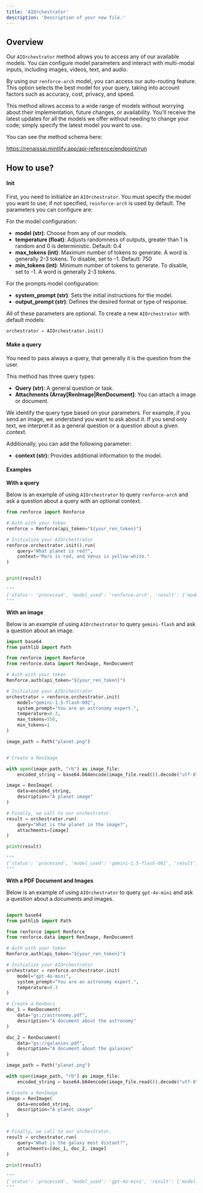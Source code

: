 ```yaml
---
title: 'AIOrchestrator'
description: 'Description of your new file.'
---
```


## Overview

Our `AIOrchestrator` method allows you to access any of our available models. You can configure model parameters and interact with multi-modal inputs, including images, videos, text, and audio.

By using our `renforce-arch` model, you can access our auto-routing feature. This option selects the best model for your query, taking into account factors such as accuracy, cost, privacy, and speed.

This method allows access to a wide range of models without worrying about their implementation, future changes, or availability. You'll receive the latest updates for all the models we offer without needing to change your code; simply specify the latest model you want to use.

You can see the method schema here:

https://renaissai.mintlify.app/api-reference/endpoint/run

## How to use?

#### Init

First, you need to initialize an `AIOrchestrator`. You must specify the model you want to use; if not specified, `reinforce-arch` is used by default. The parameters you can configure are:

For the model configuration:
- **model (str)**: Choose from any of our models.
- **temperature (float)**: Adjusts randomness of outputs, greater than 1 is random and 0 is deterministic. Default: 0.4
- **max_tokens (int)**: Maximum number of tokens to generate. A word is generally 2-3 tokens. To disable, set to -1. Default: 750
- **min_tokens (int)**: Minimum number of tokens to generate. To disable, set to -1. A word is generally 2-3 tokens.

For the prompts model configuration:
- **system_prompt (str)**: Sets the initial instructions for the model.
- **output_prompt (str)**: Defines the desired format or type of response.

All of these parameters are optional. To create a new `AIOrchestrator` with default models:

``` python
orchestrator = AIOrchestrator.init()
```

#### Make a query

You need to pass always a query, that generally it is the question from the user.

This method has three query types:
- **Query (str)**: A general question or task.
- **Attachments (Array[RenImage|RenDocument]**: You can attach a image or document.

We identify the query type based on your parameters. For example, if you send an image, we understand you want to ask about it. If you send only text, we interpret it as a general question or a question about a given context.

Additionally, you can add the following parameter:
- **context (str):** Provides additional information to the model.

#### Examples

**With a query**

Below is an example of using `AIOrchestrator` to query `renforce-arch` and ask a question about a query with an optional context.

```python
from renforce import Renforce

# Auth with your token
renforce = Renforce(api_token="${your_ren_token}")

# Initialize your AIOrchestrator
renforce.orchestrator.init().run(
	query="What planet is red?",
	context="Mars is red, and Venus is yellow-white."
)


print(result)

"""
{'status': 'processed', 'model_used': 'renforce-arch', 'result': {'model_answer': 'Mars\n', 'in_tokens': 50, 'out_tokens': 2}}
"""
```

**With an image**

Below is an example of using `AIOrchestrator` to query `gemini-flash` and ask a question about an image.

``` python
import base64
from pathlib import Path

from renforce import Renforce
from renforce.data import RenImage, RenDocument

# Auth with your token
Renforce.auth(api_token="${your_ren_token}")

# Initialize your AIOrchestrator
orchestrator = renforce.orchestrator.init(
	model="gemini-1.5-flash-002",
	system_prompt="You are an astronomy expert.",
	temperature=0.3,
	max_tokens=550,
	min_tokens=1
)

image_path = Path("planet.png")


# Create a RenImage

with open(image_path, "rb") as image_file:
    encoded_string = base64.b64encode(image_file.read()).decode("utf-8")

image = RenImage(
	data=encoded_string,
	description="A planet image"
)

# Finally, we call to our orchestrator.
result = orchestrator.run(
	query="What is the planet in the image?",
	attachments=[image]
)

print(result)

"""
{'status': 'processed', 'model_used': 'gemini-1.5-flash-002', 'result': {'model_answer': 'Jupiter\n', 'in_tokens': 300, 'out_tokens': 2}}
"""

```

**With a PDF Document and Images**

Below is an example of using `AIOrchestrator` to query `gpt-4o-mini` and ask a question about a documents and images.

``` python

import base64
from pathlib import Path

from renforce import Renforce
from renforce.data import RenImage, RenDocument

# Auth with your token
Renforce.auth(api_token="${your_ren_token}")

# Initialize your AIOrchestrator
orchestrator = renforce.orchestrator.init(
	model="gpt-4o-mini",
	system_prompt="You are an astronomy expert.",
	temperature=0.3
)

# Create a RenDocs
doc_1 = RenDocument(
	data="gs://astronomy.pdf",
	description="A document about the astronomy"
)

doc_2 = RenDocument(
	data="gs://galaxies.pdf",
	description="A document about the galaxies"
)

image_path = Path("planet.png")

with open(image_path, "rb") as image_file:
    encoded_string = base64.b64encode(image_file.read()).decode("utf-8")

# Create a RenImage
image = RenImage(
	data=encoded_string,
	description="A planet image"
)


# Finally, we call to our orchestrator.
result = orchestrator.run(
	query="What is the galaxy most distant?",
	attachments=[doc_1, doc_2, image]
)

print(result)

"""
{'status': 'processed', 'model_used': 'gpt-4o-mini', 'result': {'model_answer': 'According to the book galaxies.pdf. HD1 is the galaxy more distant\n', 'in_tokens': 3500, 'out_tokens': 30}}
"""
```
